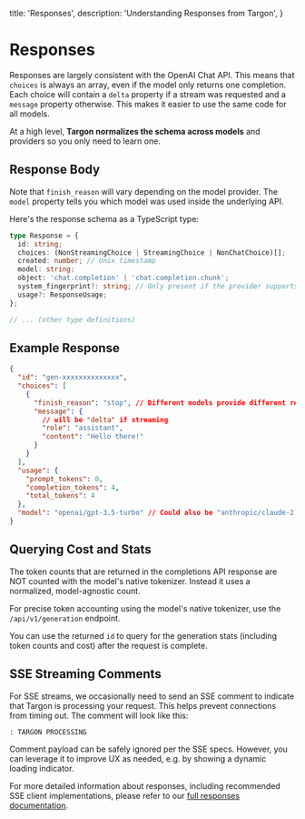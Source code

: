   title: 'Responses',
  description: 'Understanding Responses from Targon',
}

# Responses

Responses are largely consistent with the OpenAI Chat API. This means that `choices` is always an array, even if the model only returns one completion. Each choice will contain a `delta` property if a stream was requested and a `message` property otherwise. This makes it easier to use the same code for all models.

At a high level, **Targon normalizes the schema across models** and providers so you only need to learn one.

## Response Body

Note that `finish_reason` will vary depending on the model provider. The `model` property tells you which model was used inside the underlying API.

Here's the response schema as a TypeScript type:

```typescript
type Response = {
  id: string;
  choices: (NonStreamingChoice | StreamingChoice | NonChatChoice)[];
  created: number; // Unix timestamp
  model: string;
  object: 'chat.completion' | 'chat.completion.chunk';
  system_fingerprint?: string; // Only present if the provider supports it
  usage?: ResponseUsage;
};

// ... (other type definitions)
```

## Example Response

```json
{
  "id": "gen-xxxxxxxxxxxxxx",
  "choices": [
    {
      "finish_reason": "stop", // Different models provide different reasons here
      "message": {
        // will be "delta" if streaming
        "role": "assistant",
        "content": "Hello there!"
      }
    }
  ],
  "usage": {
    "prompt_tokens": 0,
    "completion_tokens": 4,
    "total_tokens": 4
  },
  "model": "openai/gpt-3.5-turbo" // Could also be "anthropic/claude-2.1", etc, depending on the "model" that ends up being used
}
```

## Querying Cost and Stats

The token counts that are returned in the completions API response are NOT counted with the model's native tokenizer. Instead it uses a normalized, model-agnostic count.

For precise token accounting using the model's native tokenizer, use the `/api/v1/generation` endpoint.

You can use the returned `id` to query for the generation stats (including token counts and cost) after the request is complete.

## SSE Streaming Comments

For SSE streams, we occasionally need to send an SSE comment to indicate that Targon is processing your request. This helps prevent connections from timing out. The comment will look like this:

```
: TARGON PROCESSING
```

Comment payload can be safely ignored per the SSE specs. However, you can leverage it to improve UX as needed, e.g. by showing a dynamic loading indicator.

For more detailed information about responses, including recommended SSE client implementations, please refer to our [full responses documentation](https://targon.sybil.com/docs/responses).
